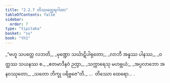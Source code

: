 ```yaml
---
title: "2.2.7 တိဿတ္ထေရဂါထာ"
tableOfContents: false
sidebar:
  order: 7
type: "tipitaka"
basket: "su"
book: "th1"
---
```



<DynamicBreadcrumb />

<Division number="153" book="th1" e="ch" v="19" p="251">

<Paragraph number="324" type="verses" book="th1">
_“ဗဟူ သပတ္တေ လဘတိ,_  
_မုဏ္ဍော သင်္ဃာဋိပါရုတော;_  
_လာဘီ အန္နဿ ပါနဿ,_  
_ဝတ္ထဿ သယနဿ စ._  

</Paragraph>

</Division>
<Division number="154" book="th1" e="ch" v="19" p="251">

<Paragraph number="325" type="verses" book="th1">
_ဧတမာဒီနဝံ ဉတွာ,_  
_သက္ကာရေသု မဟဗ္ဘယံ;_  
_အပ္ပလာဘော အနဝဿုတော,_  
_သတော ဘိက္ခု ပရိဗ္ဗဇေ”တိ._  


</Paragraph>
</Division>

<Paragraph number="326" type="center" book="th1">
…  တိဿော ထေရော… .
</Paragraph>